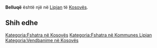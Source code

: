 {{Fshat në 
 | Emri                = Belluqë
 | EmriAlt                = 
 | NAME_SHORT_FORM=      
 | NAME_GENERIC=      
 | NAME_SORT_NAME_RO=      BELLUQE
 | FULL_NAME_RO = Belluqë
 | FULL_NAME_ND_RO=Belluqe
 | SORT_NAME_RG=BELLUQE
 | FULL_NAME_RG=Belluqë
 | FULL_NAME_ND_RG=Belluqe
 | SRP_NAME_SHORT_FORM=      
 | SRP_NAME_GENERIC=      
 | SRP_NAME_SORT_NAME_RO=      
 | SRP_FULL_NAME_RO = 
 | SRP_FULL_NAME_ND_RO=
 | SRP_SORT_NAME_RG=
 | SRP_FULL_NAME_RG=
 | SRP_FULL_NAME_ND_RG=
 | Emri (Rasa dhanore) = 
 | Figura              = 
 | Shteti              = Kosovo
 | Komuna              = Lipjan
 | Kodi postar         = 
 | Sipërfaqja          = 

 | Popullsia           = 

 | Regj. i popullsisë  = 
 | Dend. e popullsisë  = 
 | Faqja zyrtare       = 
 <!--- Koordinatat ----> 
 | Gjerësia            = 43.176944
 | Gjatësia            = 20.723333
 | Lartësia            = 
}}
'''Belluqë''' është një [[]] në [[Lipjan]] të [[Kosovës]].

<!-- == Gjeografia == -->
<!-- == Historia == -->
<!-- == Demografia == -->
== Shih edhe ==
{{Komuna Lipjan}}
{{Kosovo-Administrata-Cung}}

[[Kategoria:Fshatra në Kosovës]]
[[Kategoria:Fshatra në Kommunes Lipjan]]
[[Kategoria:Vendbanime në Kosovës]]